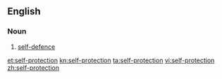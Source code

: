 ==English==

===Noun===
{{en-noun|sg=[[self]]-[[protection]]|-}}

# [[self-defence]]

[[et:self-protection]]
[[kn:self-protection]]
[[ta:self-protection]]
[[vi:self-protection]]
[[zh:self-protection]]